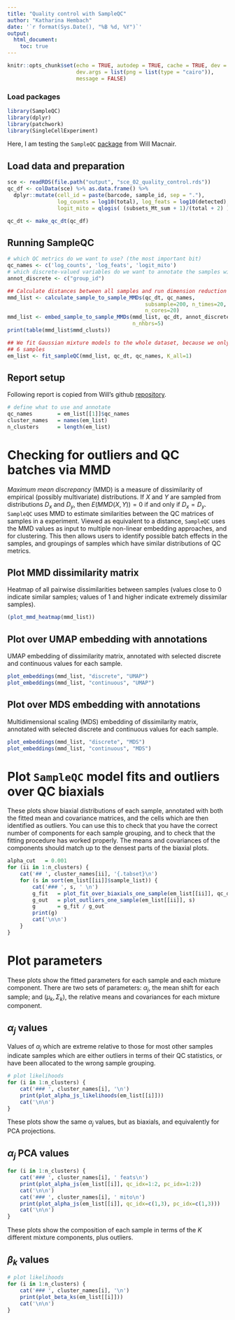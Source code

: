 ```yaml
---
title: "Quality control with SampleQC"
author: "Katharina Hembach"
date: '`r format(Sys.Date(), "%B %d, %Y")`'
output:
  html_document:
    toc: true
---
```


```r
knitr::opts_chunk$set(echo = TRUE, autodep = TRUE, cache = TRUE, dev = "png",
                      dev.args = list(png = list(type = "cairo")), 
                      message = FALSE)
```

### Load packages
```r
library(SampleQC)
library(dplyr)
library(patchwork)
library(SingleCellExperiment)
```

Here, I am testing the `SampleQC` [package](https://github.com/wmacnair/SampleQC) from Will Macnair.

## Load data and preparation

```r
sce <- readRDS(file.path("output", "sce_02_quality_control.rds"))
qc_df <- colData(sce) %>% as.data.frame() %>%
  dplyr::mutate(cell_id = paste(barcode, sample_id, sep = "."),
                log_counts = log10(total), log_feats = log10(detected), 
                logit_mito = qlogis( (subsets_Mt_sum + 1)/(total + 2) ) )

qc_dt <- make_qc_dt(qc_df)
```

## Running SampleQC

```r
# which QC metrics do we want to use? (the most important bit)
qc_names <- c('log_counts', 'log_feats', 'logit_mito')
# which discrete-valued variables do we want to annotate the samples with?
annot_discrete <- c("group_id")

## Calculate distances between all samples and run dimension reduction
mmd_list <- calculate_sample_to_sample_MMDs(qc_dt, qc_names, 
                                            subsample=200, n_times=20, 
                                            n_cores=20)
mmd_list <- embed_sample_to_sample_MMDs(mmd_list, qc_dt, annot_discrete, 
                                        n_nhbrs=5)
print(table(mmd_list$mmd_clusts))

## We fit Gaussian mixture models to the whole dataset, because we only have 
## 6 samples
em_list <- fit_sampleQC(mmd_list, qc_dt, qc_names, K_all=1)
```

## Report setup

Following report is copied from Will's github [repository](https://github.com/wmacnair/SampleQC).

```r
# define what to use and annotate
qc_names        = em_list[[1]]$qc_names
cluster_names   = names(em_list)
n_clusters      = length(em_list)
```

# Checking for outliers and QC batches via MMD

_Maximum mean discrepancy_ (MMD) is a measure of dissimilarity of empirical (possibly multivariate) distributions. If $X$ and $Y$ are sampled from distributions $D_x$ and $D_y$, then $E(MMD(X,Y)) = 0$ if and only if $D_x = D_y$. `SampleQC` uses MMD to estimate similarities between the QC matrices of samples in a experiment. Viewed as equivalent to a distance, `SampleQC` uses the MMD values as input to multiple non-linear embedding approaches, and for clustering. This then allows users to identify possible batch effects in the samples, and groupings of samples which have similar distributions of QC metrics.

## Plot MMD dissimilarity matrix

Heatmap of all pairwise dissimilarities between samples (values close to 0 indicate similar samples; values of 1 and higher indicate extremely dissimilar samples).

```r
(plot_mmd_heatmap(mmd_list))
```

## Plot over UMAP embedding with annotations{.tabset}

UMAP embedding of dissimilarity matrix, annotated with selected discrete and continuous values for each sample.

```r
plot_embeddings(mmd_list, "discrete", "UMAP")
plot_embeddings(mmd_list, "continuous", "UMAP")
```

## Plot over MDS embedding with annotations{.tabset}

Multidimensional scaling (MDS) embedding of dissimilarity matrix, annotated with selected discrete and continuous values for each sample.

```r
plot_embeddings(mmd_list, "discrete", "MDS")
plot_embeddings(mmd_list, "continuous", "MDS")
```

# Plot `SampleQC` model fits and outliers over QC biaxials

These plots show biaxial distributions of each sample, annotated with both the fitted mean and covariance matrices, and the cells which are then identified as outliers. You can use this to check that you have the correct number of components for each sample grouping, and to check that the fitting procedure has worked properly. The means and covariances of the components should match up to the densest parts of the biaxial plots.

```r
alpha_cut   = 0.001
for (ii in 1:n_clusters) {
    cat('## ', cluster_names[ii], '{.tabset}\n')
    for (s in sort(em_list[[ii]]$sample_list)) {
        cat('### ', s, ' \n')
        g_fit   = plot_fit_over_biaxials_one_sample(em_list[[ii]], qc_dt, s, qc_names, alpha_cut)
        g_out   = plot_outliers_one_sample(em_list[[ii]], s)
        g       = g_fit / g_out
        print(g)
        cat('\n\n')
    }
}
```

# Plot parameters

These plots show the fitted parameters for each sample and each mixture component. There are two sets of parameters: $\alpha_j$, the mean shift for each sample; and $(\mu_k, \Sigma_k)$, the relative means and covariances for each mixture component. 

## $\alpha_j$ values{.tabset}

Values of $\alpha_j$ which are extreme relative to those for most other samples indicate samples which are either outliers in terms of their QC statistics, or have been allocated to the wrong sample grouping.

```r
# plot likelihoods
for (i in 1:n_clusters) {
    cat('### ', cluster_names[i], '\n')
    print(plot_alpha_js_likelihoods(em_list[[i]]))
    cat('\n\n')
}
```

These plots show the same $\alpha_j$ values, but as biaxials, and equivalently for PCA projections.

## $\alpha_j$ PCA values{.tabset}

```r
for (i in 1:n_clusters) {
    cat('### ', cluster_names[i], ' feats\n')
    print(plot_alpha_js(em_list[[i]], qc_idx=1:2, pc_idx=1:2))
    cat('\n\n')
    cat('### ', cluster_names[i], ' mito\n')
    print(plot_alpha_js(em_list[[i]], qc_idx=c(1,3), pc_idx=c(1,3)))
    cat('\n\n')
}
```

These plots show the composition of each sample in terms of the $K$ different mixture components, plus outliers.

## $\beta_k$ values{.tabset}

```r
# plot likelihoods
for (i in 1:n_clusters) {
    cat('### ', cluster_names[i], '\n')
    print(plot_beta_ks(em_list[[i]]))
    cat('\n\n')
}
```

